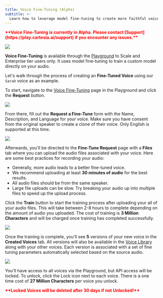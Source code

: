 ```yaml
---
title: Voice Fine-Tuning (Alpha)
subtitle: >-
  Learn how to leverage model fine-tuning to create more faithful voice clones.
---
```

<p style="color: red; font-weight: bold">
  **Voice Fine-Tuning is currently in Alpha. Please contact [Support](https://play.cartesia.ai/support) if you
  encounter any issues.**
</p>

<Frame background="subtle">
  <img src="/assets/images/fine-tune.png" />
</Frame>

**Voice Fine-Tuning** is available through the [Playground](https://play.cartesia.ai) to Scale and Enterprise tier users only. It uses model fine-tuning to train a custom model directly on your audio.

Let's walk through the process of creating an **Fine-Tuned Voice** using our `Sarah` voice as an example.

To start, navigate to the [Voice Fine-Tuning](https://play.cartesia.ai/clone/requests) page in the Playground and click the **Request** button.

<Frame background="subtle">
  <img src="/assets/images/fine-tune-request.png" />
</Frame>

From there, fill out the **Request a Fine-Tune** form with the Name, Description, and Language for your voice. Make sure you have consent from the original speaker to create a clone of their voice. Only English is supported at this time.

<Frame background="subtle">
  <img src="/assets/images/fine-tune-form.png" />
</Frame>

Afterwards, you'll be directed to the **Fine-Tune Request** page with a **Files** tab where you can upload the audio files associated with your voice. Here are some best practices for recording your audio:

- Generally, more audio leads to a better fine-tuned voice.
- We recommend uploading at least **30 minutes of audio** for the best results.
- All audio files should be from the same speaker.
- Large file uploads can be slow. Try breaking your audio up into multiple files to speed up the upload process.

Click the **Train** button to start the training process after uploading your all of your audio files. This will take between 2-8 hours to complete depending on the amount of audio you uploaded. The cost of training is **3 Million Characters** and will be charged once training has completed successfully.

<Frame background="subtle">
  <img src="/assets/images/fine-tune-train.png" />
</Frame>

Once the training is complete, you'll see **5** versions of your new voice in the **Created Voices** tab. All versions will also be available in the [Voice Library](https://play.cartesia.ai/library) along with your other voices. Each version is associated with a set of fine tuning parameters automatically selected based on the source audio.

<Frame background="subtle">
  <img src="/assets/images/fine-tune-voices.png" />
</Frame>

You'll have access to all voices via the Playground, but API access will be locked. To unlock, click the Lock icon next to each voice. There is a one time cost of **27 Million Characters** per voice you unlock.

<p style="color: red; font-weight: bold">
  **Locked Voices will be deleted after 30 days if not Unlocked!**
</p>
